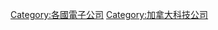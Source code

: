 {{Commonscat|Electronics companies of Canada}}

[[Category:各國電子公司|Category:各國電子公司]]
[[Category:加拿大科技公司|Category:加拿大科技公司]]